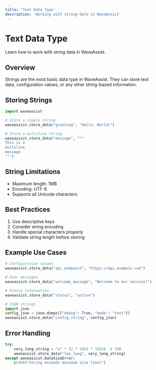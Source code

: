 ```yaml
---
title: 'Text Data Type'
description: 'Working with string data in WaveAssist'
---
```


# Text Data Type

Learn how to work with string data in WaveAssist.

## Overview

Strings are the most basic data type in WaveAssist. They can store text data, configuration values, or any other string-based information.

## Storing Strings

```python
import waveassist

# Store a simple string
waveassist.store_data("greeting", "Hello, World!")

# Store a multiline string
waveassist.store_data("message", """
This is a
multiline
message
""")
```

## String Limitations

- Maximum length: 1MB
- Encoding: UTF-8
- Supports all Unicode characters

## Best Practices

1. Use descriptive keys
2. Consider string encoding
3. Handle special characters properly
4. Validate string length before storing

## Example Use Cases

```python
# Configuration values
waveassist.store_data("api_endpoint", "https://api.example.com")

# User messages
waveassist.store_data("welcome_message", "Welcome to our service!")

# Status information
waveassist.store_data("status", "active")

# JSON strings
import json
config_json = json.dumps({"debug": True, "mode": "test"})
waveassist.store_data("config_string", config_json)
```

## Error Handling

```python
try:
    very_long_string = "x" * (2 * 1024 * 1024)  # 2MB
    waveassist.store_data("too_long", very_long_string)
except waveassist.DataSizeError:
    print("String exceeds maximum size limit")
```
